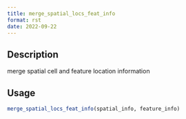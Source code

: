 ```yaml
--- 
title: merge_spatial_locs_feat_info 
format: rst 
date: 2022-09-22 
--- 
```


## Description

merge spatial cell and feature location information


## Usage

```r
merge_spatial_locs_feat_info(spatial_info, feature_info)
```



